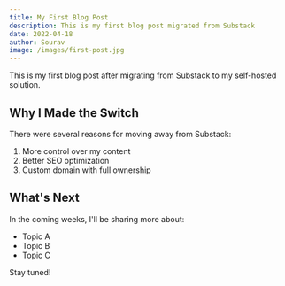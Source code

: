 ```yaml
---
title: My First Blog Post
description: This is my first blog post migrated from Substack
date: 2022-04-18
author: Sourav
image: /images/first-post.jpg
---
```


This is my first blog post after migrating from Substack to my self-hosted solution.

## Why I Made the Switch

There were several reasons for moving away from Substack:

1. More control over my content
2. Better SEO optimization
3. Custom domain with full ownership

## What's Next

In the coming weeks, I'll be sharing more about:

- Topic A
- Topic B
- Topic C

Stay tuned!
